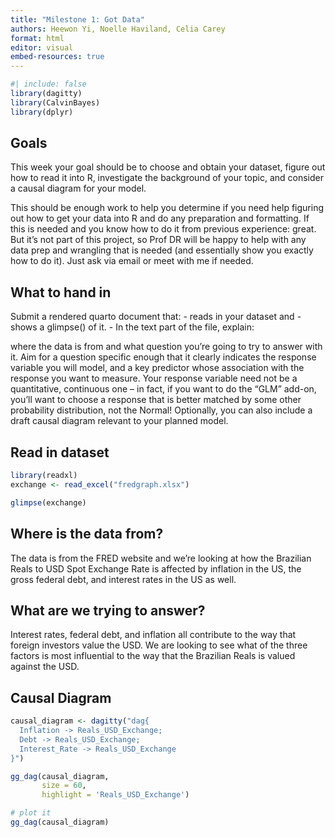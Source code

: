 ```yaml
---
title: "Milestone 1: Got Data"
authors: Heewon Yi, Noelle Haviland, Celia Carey
format: html
editor: visual
embed-resources: true
---
```


```r
#| include: false
library(dagitty)
library(CalvinBayes)
library(dplyr)
```

## Goals

This week your goal should be to choose and obtain your dataset, figure out how to read it into R, investigate the background of your topic, and consider a causal diagram for your model.

This should be enough work to help you determine if you need help figuring out how to get your data into R and do any preparation and formatting. If this is needed and you know how to do it from previous experience: great. But it's not part of this project, so Prof DR will be happy to help with any data prep and wrangling that is needed (and essentially show you exactly how to do it). Just ask via email or meet with me if needed.

## What to hand in

Submit a rendered quarto document that: - reads in your dataset and - shows a glimpse() of it. - In the text part of the file, explain:

where the data is from and what question you're going to try to answer with it. Aim for a question specific enough that it clearly indicates the response variable you will model, and a key predictor whose association with the response you want to measure. Your response variable need not be a quantitative, continuous one -- in fact, if you want to do the "GLM" add-on, you'll want to choose a response that is better matched by some other probability distribution, not the Normal! Optionally, you can also include a draft causal diagram relevant to your planned model.

## Read in dataset

```r
library(readxl)
exchange <- read_excel("fredgraph.xlsx")

glimpse(exchange)
```

## Where is the data from?

The data is from the FRED website and we're looking at how the Brazilian Reals to USD Spot Exchange Rate is affected by inflation in the US, the gross federal debt, and interest rates in the US as well.

## What are we trying to answer?

Interest rates, federal debt, and inflation all contribute to the way that foreign investors value the USD. We are looking to see what of the three factors is most influential to the way that the Brazilian Reals is valued against the USD.

## Causal Diagram

```r

causal_diagram <- dagitty("dag{
  Inflation -> Reals_USD_Exchange;
  Debt -> Reals_USD_Exchange;
  Interest_Rate -> Reals_USD_Exchange
}")

gg_dag(causal_diagram,
       size = 60,
       highlight = 'Reals_USD_Exchange')

# plot it
gg_dag(causal_diagram)
```
